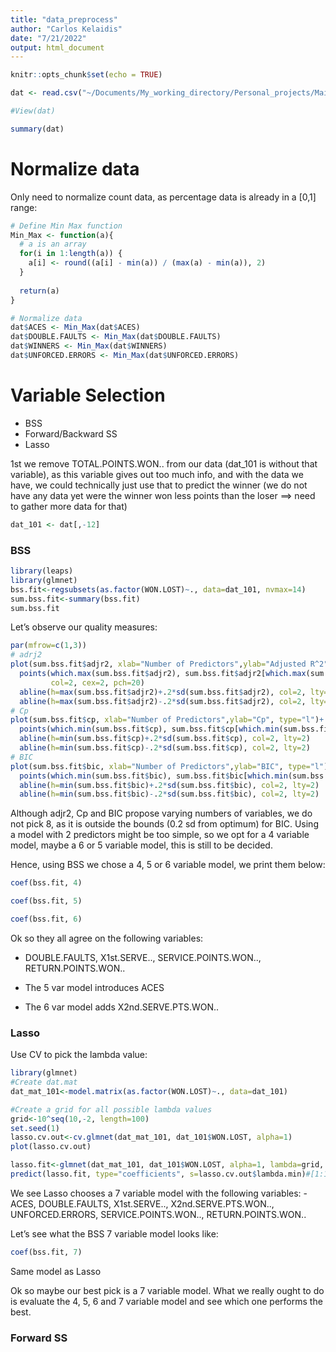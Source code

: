 ```yaml
---
title: "data_preprocess"
author: "Carlos Kelaidis"
date: "7/21/2022"
output: html_document
---
```


```r
knitr::opts_chunk$set(echo = TRUE)
```

```r
dat <- read.csv("~/Documents/My_working_directory/Personal_projects/Maine_tennis/tennis_match_data_combined.csv")

#View(dat)
```


```r
summary(dat)
```

# Normalize data

Only need to normalize count data, as percentage data is already in a [0,1] range:
```r
# Define Min Max function
Min_Max <- function(a){
  # a is an array
  for(i in 1:length(a)) {
    a[i] <- round((a[i] - min(a)) / (max(a) - min(a)), 2)
  }
  
  return(a)
}
```

```r
# Normalize data
dat$ACES <- Min_Max(dat$ACES)
dat$DOUBLE.FAULTS <- Min_Max(dat$DOUBLE.FAULTS)
dat$WINNERS <- Min_Max(dat$WINNERS)
dat$UNFORCED.ERRORS <- Min_Max(dat$UNFORCED.ERRORS)
```

# Variable Selection

- BSS
- Forward/Backward SS
- Lasso

1st we remove TOTAL.POINTS.WON.. from our data (dat_101 is without that variable), as this variable gives out too much info, and with the data we have, we could technically just use that to predict the winner (we do not have any data yet were the winner won less points than the loser ==> need to gather more data for that)
```r
dat_101 <- dat[,-12]
```

### BSS
```r
library(leaps)
library(glmnet)
bss.fit<-regsubsets(as.factor(WON.LOST)~., data=dat_101, nvmax=14)
sum.bss.fit<-summary(bss.fit)
sum.bss.fit

```

Let's observe our quality measures:
```r
par(mfrow=c(1,3))
# adrj2
plot(sum.bss.fit$adjr2, xlab="Number of Predictors",ylab="Adjusted R^2", type="l")+
  points(which.max(sum.bss.fit$adjr2), sum.bss.fit$adjr2[which.max(sum.bss.fit$adjr2)], 
         col=2, cex=2, pch=20)
  abline(h=max(sum.bss.fit$adjr2)+.2*sd(sum.bss.fit$adjr2), col=2, lty=2)
  abline(h=max(sum.bss.fit$adjr2)-.2*sd(sum.bss.fit$adjr2), col=2, lty=2)
# Cp
plot(sum.bss.fit$cp, xlab="Number of Predictors",ylab="Cp", type="l")+
  points(which.min(sum.bss.fit$cp), sum.bss.fit$cp[which.min(sum.bss.fit$cp)], col=2, cex=2, pch=20)
  abline(h=min(sum.bss.fit$cp)+.2*sd(sum.bss.fit$cp), col=2, lty=2)
  abline(h=min(sum.bss.fit$cp)-.2*sd(sum.bss.fit$cp), col=2, lty=2)
# BIC
plot(sum.bss.fit$bic, xlab="Number of Predictors",ylab="BIC", type="l")+
  points(which.min(sum.bss.fit$bic), sum.bss.fit$bic[which.min(sum.bss.fit$bic)], col=2, cex=2, pch=20)
  abline(h=min(sum.bss.fit$bic)+.2*sd(sum.bss.fit$bic), col=2, lty=2)
  abline(h=min(sum.bss.fit$bic)-.2*sd(sum.bss.fit$bic), col=2, lty=2)
```

Although adjr2, Cp and BIC propose varying numbers of variables, we do not pick 8, as it is outside the bounds (0.2 sd from optimum) for BIC. Using a model with 2 predictors might be too simple, so we opt for a 4 variable model, maybe a 6 or 5 variable model, this is still to be decided.

Hence, using BSS we chose a 4, 5 or 6 variable model, we print them below:
```r
coef(bss.fit, 4)
```

```r
coef(bss.fit, 5)
```

```r
coef(bss.fit, 6)
```


Ok so they all agree on the following variables:

- DOUBLE.FAULTS, X1st.SERVE.., SERVICE.POINTS.WON.., RETURN.POINTS.WON..

- The 5 var model introduces ACES

- The 6 var model adds X2nd.SERVE.PTS.WON..

### Lasso

Use CV to pick the lambda value:
```r
library(glmnet)
#Create dat.mat 
dat_mat_101<-model.matrix(as.factor(WON.LOST)~., data=dat_101)

#Create a grid for all possible lambda values
grid<-10^seq(10,-2, length=100)
set.seed(1)
lasso.cv.out<-cv.glmnet(dat_mat_101, dat_101$WON.LOST, alpha=1)
plot(lasso.cv.out)
```


```r
lasso.fit<-glmnet(dat_mat_101, dat_101$WON.LOST, alpha=1, lambda=grid, thresh=1e-12)
predict(lasso.fit, type="coefficients", s=lasso.cv.out$lambda.min)#[1:13,]
```

We see Lasso chooses a 7 variable model with the following variables:
- ACES, DOUBLE.FAULTS, X1st.SERVE.., X2nd.SERVE.PTS.WON.., UNFORCED.ERRORS, SERVICE.POINTS.WON.., RETURN.POINTS.WON..

Let's see what the BSS 7 variable model looks like:
```r
coef(bss.fit, 7)
```

Same model as Lasso

Ok so maybe our best pick is a 7 variable model. What we really ought to do is evaluate the 4, 5, 6 and 7 variable model and see which one performs the best.


### Forward SS


